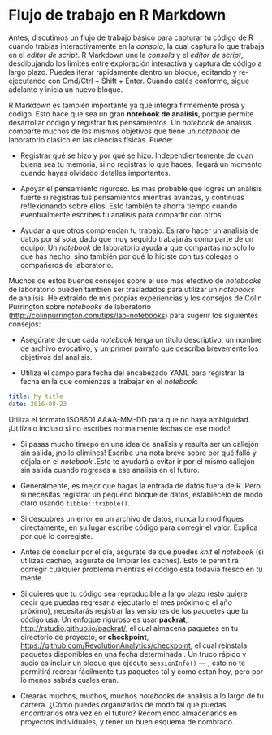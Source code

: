 # Flujo de trabajo en R Markdown

Antes, discutimos un flujo de trabajo básico para capturar tu código de R cuando trabjas interactivamente en la _consola_, la cual captura lo que trabaja en el _editor de script_. R Markdown une la _consola_ y el _editor de script_, desdibujando los limites entre exploración interactiva y captura de código a largo plazo. Puedes iterar rápidamente dentro un bloque, editando y re-ejecutando con Cmd/Ctrl + Shift + Enter. Cuando estés conforme, sigue adelante y inicia un nuevo bloque.

R Markdown es también importante ya que integra firmemente prosa y código. Esto hace que sea un gran __notebook de analísis__, porque permite desarrollar código y registrar tus pensamientos. Un *notebook* de analísis comparte muchos de los mismos objetivos que tiene un *notebook* de laboratorio clasico en las ciencias físicas. Puede:

* Registrar qué se hizo y por qué se hizo. Independientemente de cuan buena sea tu memoria, si no registras lo que haces, llegará un momento cuando hayas olvidado detalles importantes.

* Apoyar el pensamiento riguroso. Es mas probable que logres un análisis fuerte si registras tus pensamientos mientras avanzas, y continuas reflexionando sobre ellos. Esto también te ahorra tiempo cuando eventualmente escribes tu analisis para compartir con otros.

* Ayudar a que otros comprendan tu trabajo. Es raro hacer un analisis de datos por sí sola, dado que muy seguido trabajarás como parte de un equipo. Un *notebook* de laboratorio ayuda a que compartas no solo lo que has hecho, sino también por qué lo hiciste con tus colegas o compañeros de laboratorio.

Muchos de estos buenos consejos sobre el uso más efectivo de *notebooks* de laboratorio pueden también ser trasladados para utilizar un *notebooks* de analísis. He extraído de mis propias experiencias y los consejos de Colin Purrington sobre *notebooks* de laboratorio (<http://colinpurrington.com/tips/lab-notebooks>) para sugerir los siguientes consejos:

* Asegúrate de que cada *notebook* tenga un titulo descriptivo, un nombre de archivo evocativo, y un primer parrafo que describa brevemente los objetivos del analisis.

* Utiliza el campo para fecha del encabezado YAML para registrar la fecha en la que comienzas a trabajar en el *notebook*:

 ```yaml
 title: My title
 date: 2016-08-23
 ```

Utiliza el formato ISO8601 AAAA-MM-DD para que no haya ambiguidad. ¡Utilízalo incluso si no escribes normalmente fechas de ese modo!

* Si pasas mucho timepo en una idea de analísis y resulta ser un callejón sin salida, ¡no lo elimines! Escribe una nota breve sobre por qué falló y déjala en el *notebook* .Esto te ayudará a evitar ir por el mismo callejon sin salida cuando regreses a ese analisis en el futuro.

* Generalmente, es mejor que hagas la entrada de datos fuera de R. Pero si necesitas registrar un pequeño bloque de datos, establécelo de modo claro usando `tibble::tribble()`.

* Si descubres un error en un archivo de datos, nunca lo modifiques directamente,
 en su lugar escribe código para corregir el valor. Explica por qué lo corregiste.

* Antes de concluir por el día, asgurate de que puedes *knit* el *notebook* (si utilizas cacheo, asgurate de limpiar los caches). Esto te permitirá corregir cualquier problema mientras el código esta todavia fresco en tu mente.

* Si quieres que tu código sea reproducible a largo plazo (esto quiere decir que puedas regresar a ejecutarlo el mes próximo o el año próximo), necesitarás registrar las versiones de los paquetes que tu código usa. Un enfoque riguroso es usar __packrat__, <http://rstudio.github.io/packrat/>, el cual almacena paquetes en tu directorio de proyecto, or __checkpoint__, <https://github.com/RevolutionAnalytics/checkpoint>, el cual reinstala paquetes disponibles en una fecha determinada . Un truco rápido y sucio es incluir un bloque que ejecute `sessionInfo()` --- , esto no te permitirá recrear fácilmente tus paquetes tal y como estan hoy, pero por lo menos sabrás cuales eran.

* Crearás muchos, muchos, muchos *notebooks* de analisis a lo largo de tu carrera. ¿Cómo puedes organizarlos de modo tal que puedas encontrarlos otra vez en el futuro? Recomiendo almacenarlos en proyectos individuales, y tener un buen esquema de nombrado.
